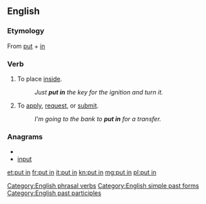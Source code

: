 ==English==

===Etymology===
From [[put]] + [[in]]

===Verb===
{{en-verb|inf=to [[put]] [[in]]|puts in|putting in|put in}}
# {{transitive}} To place [[inside]].
#: ''Just '''put in''' the key for the ignition and turn it.''
# {{intransitive}} To [[apply]], [[request]], or [[submit]].
#: ''I'm going to the bank to '''put in''' for a transfer.''

===Anagrams===
* {{alphagram|inptu}}
* [[input#English|input]]

[[Category:English phrasal verbs]]
[[Category:English simple past forms]]
[[Category:English past participles]]

[[et:put in]]
[[fr:put in]]
[[it:put in]]
[[kn:put in]]
[[mg:put in]]
[[pl:put in]]
